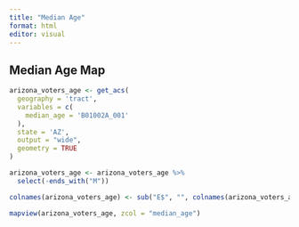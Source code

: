 ```yaml
---
title: "Median Age"
format: html
editor: visual
---
```


## Median Age Map

```r
arizona_voters_age <- get_acs(
  geography = 'tract',
  variables = c( 
    median_age = 'B01002A_001'
  ),
  state = 'AZ',
  output = "wide",
  geometry = TRUE
)
```

```r
arizona_voters_age <- arizona_voters_age %>%
  select(-ends_with("M"))

colnames(arizona_voters_age) <- sub("E$", "", colnames(arizona_voters_age))
```

```r
mapview(arizona_voters_age, zcol = "median_age")
```
